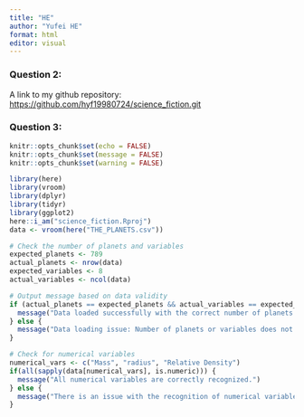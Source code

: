 ```yaml
---
title: "HE"
author: "Yufei HE"
format: html
editor: visual
---
```


### Question 2:

A link to my github repository: <https://github.com/hyf19980724/science_fiction.git>

### Question 3:

```r
knitr::opts_chunk$set(echo = FALSE)
knitr::opts_chunk$set(message = FALSE)
knitr::opts_chunk$set(warning = FALSE)
```

```r
library(here)
library(vroom)
library(dplyr)
library(tidyr)
library(ggplot2)
here::i_am("science_fiction.Rproj")
data <- vroom(here("THE_PLANETS.csv"))
```

```r

# Check the number of planets and variables
expected_planets <- 789
actual_planets <- nrow(data)
expected_variables <- 8
actual_variables <- ncol(data)

# Output message based on data validity
if (actual_planets == expected_planets && actual_variables == expected_variables) {
  message("Data loaded successfully with the correct number of planets and variables.")
} else {
  message("Data loading issue: Number of planets or variables does not match expectations.")
}

# Check for numerical variables
numerical_vars <- c("Mass", "radius", "Relative Density")
if(all(sapply(data[numerical_vars], is.numeric))) {
  message("All numerical variables are correctly recognized.")
} else {
  message("There is an issue with the recognition of numerical variables.")
}

```
